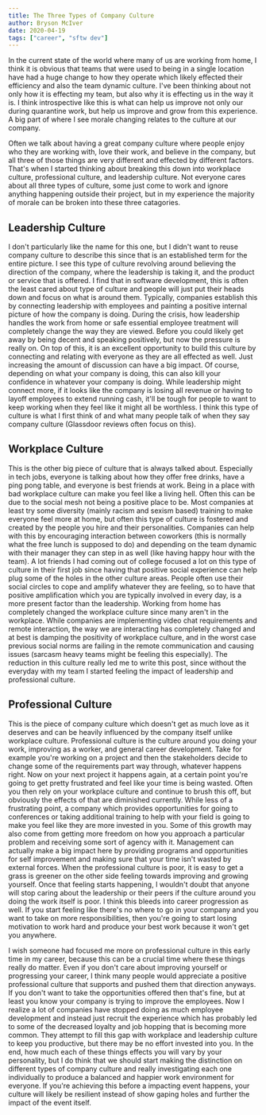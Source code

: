 ```yaml
---
title: The Three Types of Company Culture
author: Bryson McIver
date: 2020-04-19
tags: ["career", "sftw dev"]
---
```


In the current state of the world where many of us are working from home, I think it is obvious that teams that were used to being in a single location have had a huge change to how they operate which likely effected their efficiency and also the team dynamic culture. I've been thinking about not only how it is effecting my team, but also why it is effecting us in the way it is. I think introspective like this is what can help us improve not only our during quarantine work, but help us improve and grow from this experience. A big part of where I see morale changing relates to the culture at our company.

Often we talk about having a great company culture where people enjoy who they are working with, love their work, and believe in the company, but all three of those things are very different and effected by different factors. That's when I started thinking about breaking this down into workplace culture, professional culture, and leadership culture. Not everyone cares about all three types of culture, some just come to work and ignore anything happening outside their project, but in my experience the majority of morale can be broken into these three catagories.

## Leadership Culture

I don't particularly like the name for this one, but I didn't want to reuse company culture to describe this since that is an established term for the entire picture. I see this type of culture revolving around believing the direction of the company, where the leadership is taking it, and the product or service that is offered. I find that in software development, this is often the least cared about type of culture and people will just put their heads down and focus on what is around them. Typically, companies establish this by connecting leadership with employees and painting a positive internal picture of how the company is doing. During the crisis, how leadership handles the work from home or safe essential employee treatment will completely change the way they are viewed. Before you could likely get away by being decent and speaking positively, but now the pressure is really on. On top of this, it is an excellent opportunity to build this culture by connecting and relating with everyone as they are all effected as well. Just increasing the amount of discussion can have a big impact. Of course, depending on what your company is doing, this can also kill your confidence in whatever your company is doing. While leadership might connect more, if it looks like the company is losing all revenue or having to layoff employees to extend running cash, it'll be tough for people to want to keep working when they feel like it might all be worthless. I think this type of culture is what I first think of and what many people talk of when they say company culture (Glassdoor reviews often focus on this).

## Workplace Culture

This is the other big piece of culture that is always talked about. Especially in tech jobs, everyone is talking about how they offer free drinks, have a ping pong table, and everyone is best friends at work. Being in a place with bad workplace culture can make you feel like a living hell. Often this can be due to the social mesh not being a positive place to be. Most companies at least try some diversity (mainly racism and sexism based) training to make everyone feel more at home, but often this type of culture is fostered and created by the people you hire and their personalities. Companies can help with this by encouraging interaction between coworkers (this is normally what the free lunch is supposed to do) and depending on the team dynamic with their manager they can step in as well (like having happy hour with the team). A lot friends I had coming out of college focused a lot on this type of culture in their first job since having that positive social experience can help plug some of the holes in the other culture areas. People often use their social circles to cope and amplify whatever they are feeling, so to have that positive amplification which you are typically involved in every day, is a more present factor than the leadership. Working from home has completely changed the workplace culture since many aren't in the workplace. While companies are implementing video chat requirements and remote interaction, the way we are interacting has completely changed and at best is damping the positivity of workplace culture, and in the worst case previous social norms are failing in the remote communication and causing issues (sarcasm heavy teams might be feeling this especially). The reduction in this culture really led me to write this post, since without the everyday with my team I started feeling the impact of leadership and professional culture.

## Professional Culture

This is the piece of company culture which doesn't get as much love as it deserves and can be heavily influenced by the company itself unlike workplace culture. Professional culture is the culture around you doing your work, improving as a worker, and general career development. Take for example you're working on a project and then the stakeholders decide to change some of the requirements part way through, whatever happens right. Now on your next project it happens again, at a certain point you're going to get pretty frustrated and feel like your time is being wasted. Often you then rely on your workplace culture and continue to brush this off, but obviously the effects of that are diminished currently. While less of a frustrating point, a company which provides opportunities for going to conferences or taking additional training to help with your field is going to make you feel like they are more invested in you. Some of this growth may also come from getting more freedom on how you approach a particular problem and receiving some sort of agency with it. Management can actually make a big impact here by providing programs and opportunities for self improvement and making sure that your time isn't wasted by external forces. When the professional culture is poor, it is easy to get a grass is greener on the other side feeling towards improving and growing yourself. Once that feeling starts happening, I wouldn't doubt that anyone will stop caring about the leadership or their peers if the culture around you doing the work itself is poor. I think this bleeds into career progression as well. If you start feeling like there's no where to go in your company and you want to take on more responsibilities, then you're going to start losing motivation to work hard and produce your best work because it won't get you anywhere.

I wish someone had focused me more on professional culture in this early time in my career, because this can be a crucial time where these things really do matter. Even if you don't care about improving yourself or progressing your career, I think many people would appreciate a positive professional culture that supports and pushed them that direction anyways. If you don't want to take the opportunities offered then that's fine, but at least you know your company is trying to improve the employees. Now I realize a lot of companies have stopped doing as much employee development and instead just recruit the experience which has probably led to some of the decreased loyalty and job hopping that is becoming more common. They attempt to fill this gap with workplace and leadership culture to keep you productive, but there may be no effort invested into you. In the end, how much each of these things effects you will vary by your personality, but I do think that we should start making the distinction on different types of company culture and really investigating each one individually to produce a balanced and happier work environment for everyone. If you're achieving this before a impacting event happens, your culture will likely be resilient instead of show gaping holes and further the impact of the event itself.
